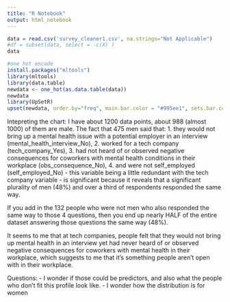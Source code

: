 ```yaml
---
title: "R Notebook"
output: html_notebook
---
```


```r
data = read.csv('survey_cleaner1.csv', na.strings="Not Applicable")
#df = subset(data, select = -c(X) )
data

#one hot encode
install.packages("mltools")
library(mltools)
library(data.table)
newdata <- one_hot(as.data.table(data))
newdata
library(UpSetR)
upset(newdata, order.by="freq", main.bar.color = "#995ee1", sets.bar.color = "#995ee1", group.by = 'degree') 
```


Intepreting the chart:
I have about 1200 data points, about 988 (almost 1000) of them are male.
The fact that 475 men said that:
1. they would not bring up a mental health issue with a potential employer in an interview (mental_health_interview_No),
2. worked for a tech company (tech_company_Yes), 
3. had not heard of or observed negative consequences for coworkers with mental health conditions in their workplace (obs_consequence_No),
4. and were not self_employed (self_employed_No) - this variable being a little redundant with the tech company variable -
is significant because it reveals that a significant plurality of men (48%) and over a third of respondents responded the same way. 

If you add in the 132 people who were not men who also responded the same way to those 4 questions, then you end up nearly HALF of the entire dataset
answering those questions the same way (48%). 

It seems to me that at tech companies, people felt that they would not bring up mental health in an interview yet had 
never heard of or observed negative consequences for coworkers with mental health in their workplace, which suggests to me that 
it's something people aren't open with in their workplace.

Questions: 
- I wonder if those could be predictors, and also what the people who don't fit this profile look like. 
- I wonder how the distribution is for women